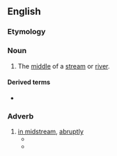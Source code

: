 ==English==
{{wikipedia}}

===Etymology===
{{prefix|en|mid|stream}}

===Noun===
{{en-noun|-|s}}

# The [[middle]] of a [[stream]] or [[river]].

====Derived terms====
* {{l|en|change horses in midstream}}

===Adverb===
{{en-adverb|-}}

# [[in midstream]], [[abruptly]]
#* {{quote-journal|en|author=Matt Katz|title=Leaving Africa, and Living in Limbo|work=The New York Times|date=2018-01-19|url=https://www.nytimes.com/2018/01/19/nyregion/refugee-elizabeth-congo-trump.html|issn=0362-4331|passage=But it was in the middle of this process that he had met Ms. Lukoji, and he opted not to change his application '''midstream''' to take his marriage into account.}}
#* {{quote-journal|en|author=Natasha Frost|title=Covid-19, Boris Johnson, U.S. Troops: Your Thursday Briefing|work=The New York Times|date=2020-11-19|url=https://www.nytimes.com/2020/11/18/briefing/covid-19-boris-johnson-us-troops.html|issn=0362-4331|passage=Unlike film, theater and TV, the book world didn’t get interrupted '''midstream'''.}}